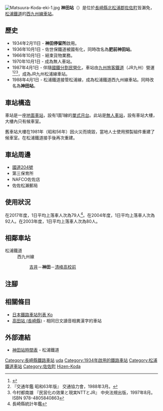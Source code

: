 {{NoteTA|G1=Transport
|T=zh-hans:神田站 (长崎县);zh-hk:神田站 (長崎縣);zh-tw:神田車站 (長崎縣);
|1=zh-hans:神田站;zh-hk:神田站;zh-tw:神田車站;
}}
{{Infobox station
|公司色 = orange
|站名 = 神田
|圖片 =Mr kouda station.jpg
|圖片說明 = 車站候車室（2008年9月）
|日文原名 = 神田
|平假名 = こうだ
|羅馬拼音 = Kouda
|副站名 = 
|電報略號 = ウタ←コウタ
|所在地 = {{JPN}}[[長崎縣|長崎縣]][[北松浦郡|北松浦郡]][[佐佐町|佐佐町]]皆瀨免
|座標 = {{coord|33|15|41.02|N|129|40|16.72|E|type:railwaystation_region:JP-24|display=inline,title}}
|車站構造 = [[地面車站|地面車站]]
|月台配置 = 1面1線
|啟用年月日 = 1934年（昭和9年）2月11日
|廢站年月日 = 
|乘客人數 = 
|上下車人次 = 79
|統計年度 = 2017
|轉車 = 
|全寬備註 = 
|adjacent = {{Adjacent stations|system=松浦鐵道|line=西九州線|left=吉井|right=清峰高校前|note-left=1.5km|note-mid=距離[[有田站|有田]]70.3km|note-right=2.1km}}
}}
[[File:Matsuura-Koda-eki-1.jpg|thumb]]
'''神田站'''（{{jpn|j=神田駅|hg=こうだえき|rm=Kouda eki|f=y}}）是位於[[長崎縣|長崎縣]][[北松浦郡|北松浦郡]][[佐佐町|佐佐町]]皆瀨免，[[松浦鐵道|松浦鐵道]]的[[西九州線|西九州線]][[鐵路車站|車站]]。

==歷史==
*1934年2月11日 - {{Translink|ja|佐世保鉄道|佐世保鐵道}}'''神田停留所'''啟用。
*1936年10月1日 - 佐世保鐵道被國有化，同時改名為'''肥前神田站'''。
*1966年10月1日 - 結束貨物業務。
*1970年10月1日 - 成為無人車站。
*1987年4月1日 - 伴隨[[國鐵分割民營化|國鐵分割民營化]]，車站由[[九州旅客鐵道|九州旅客鐵道]]（JR九州）營運<ref>{{Cite book |  editor=九州鉄道百年祭実行委員会・百年史編纂部会 | title=九州の鉄道100年記念誌 鉄輪の轟き | edition=初版 | year=1988 | publisher=九州旅客鉄道 | language=ja |page=181 }}</ref><ref name="trafic-yearbook-1988">『交通年鑑 昭和63年版』 交通協力會，1988年3月。</ref><ref name="privatization-ntt-jr-1997-8">今村都南雄 『民営化の效果と現実NTTとJR』 中央法規出版，1997年8月。ISBN 978-4805840863</ref>，成為JR九州松浦線車站。
*1988年4月1日 - 松浦鐵道接管松浦線，成為松浦鐵道西九州線車站。同時改名為'''神田站'''。

==車站構造==
車站是一座[[地面車站|地面車站]]，設有1面1線的[[單式月台|單式月台]]。此站是[[無人車站|無人車站]]，設有車站大樓，大樓內只有候車室。

舊車站大樓在1981年（昭和56年）因火災而燒毀，當地人士使用預製組件重建了候車室。在松浦鐵道接手後再次重建。

==車站周邊==
*[[國道204號|國道204號]]
*第三保育所
*NAFCO佐佐店
*佐佐松瀨郵局

== 使用狀況==
在2017年度，1日平均上落車人次為79人<ref>長崎縣統計年鑑</ref>。在2004年度，1日平均上落車人次為92人。在2003年度，1日平均上落車人次為80人。

== 相鄰車站 ==
; 松浦鐵道
: 西九州線
:: [[吉井站_(長崎縣)|吉井]]－'''神田'''－[[清峰高校前站|清峰高校前]]
== 注腳 ==
{{Reflist}}
== 相關條目 ==
* [[日本鐵路車站列表_Ko|日本鐵路車站列表 Ko]]
* [[高田站_(長崎縣)|高田站 (長崎縣)]] - 相同日文讀音相異漢字的車站

== 外部連結 ==
* [http://matutetu.com/publics/index/95/ 神田站時間表] {{Wayback|url=http://matutetu.com/publics/index/95/ |date=20160304105222 }}{{ja icon}} - 松浦鐵道
{{西九州線}}
{{DEFAULTSORT:Koda}}
[[Category:長崎縣鐵路車站|Category:長崎縣鐵路車站]]
[[Category:日本鐵路車站_Ko|uda]]
[[Category:1934年啟用的鐵路車站|Category:1934年啟用的鐵路車站]]
[[Category:松浦鐵道車站|Category:松浦鐵道車站]]
[[Category:佐佐町|Category:佐佐町]]
[[Category:九州旅客鐵道廢站|Hizen-Koda]]